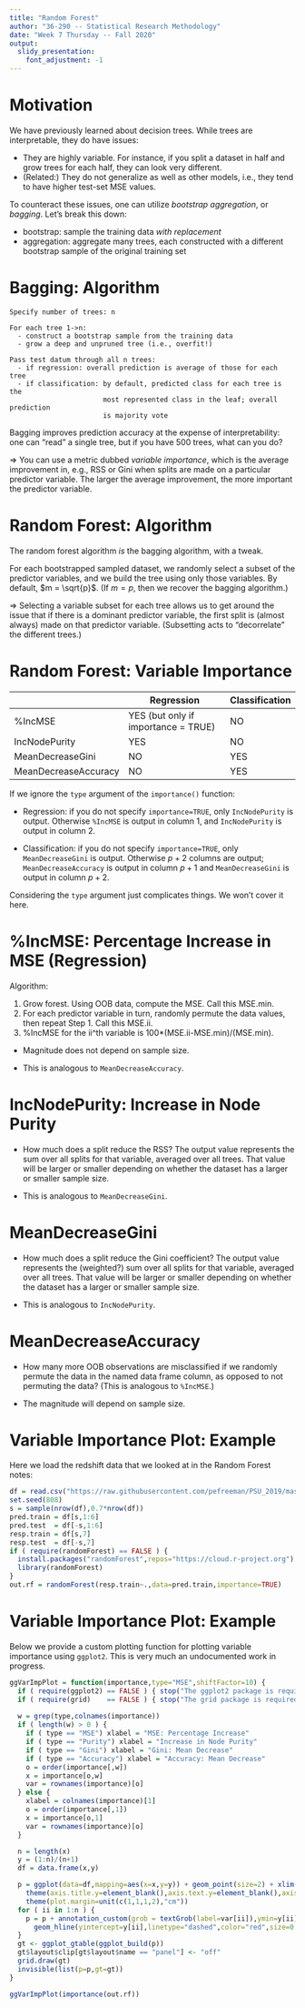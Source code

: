```yaml
---
title: "Random Forest"
author: "36-290 -- Statistical Research Methodology"
date: "Week 7 Thursday -- Fall 2020"
output: 
  slidy_presentation:
    font_adjustment: -1
---
```


Motivation
===

We have previously learned about decision trees. While trees are interpretable, they do have issues:

- They are highly variable. For instance, if you split a dataset in half and grow trees for each half, they can look very different.
- (Related:) They do not generalize as well as other models, i.e., they tend to have higher test-set MSE values.

To counteract these issues, one can utilize *bootstrap aggregation*, or *bagging*. Let's break this down:

- bootstrap: sample the training data *with replacement*
- aggregation: aggregate many trees, each constructed with a different bootstrap sample of the original training set

Bagging: Algorithm
===

```
Specify number of trees: n

For each tree 1->n:
  - construct a bootstrap sample from the training data
  - grow a deep and unpruned tree (i.e., overfit!)
  
Pass test datum through all n trees:
  - if regression: overall prediction is average of those for each tree
  - if classification: by default, predicted class for each tree is the
                       most represented class in the leaf; overall prediction
                       is majority vote
```

Bagging improves prediction accuracy at the expense of interpretability: one can "read" a single tree, but if you have 500 trees, what can you do? 

$\Rightarrow$ You can use a metric dubbed *variable importance*, which is the average improvement in, e.g., RSS or Gini when splits are made on a particular predictor variable. The larger the average improvement, the more important the predictor variable.

Random Forest: Algorithm
===

The random forest algorithm *is* the bagging algorithm, with a tweak.

For each bootstrapped sampled dataset, we randomly select a subset of the predictor variables, and we build the tree using only those variables. By default, $m = \sqrt{p}$. (If $m = p$, then we recover the bagging algorithm.)

$\Rightarrow$ Selecting a variable subset for each tree allows us to get around the issue that if there is a dominant predictor variable, the first split is (almost always) made on that predictor variable. (Subsetting acts to "decorrelate" the different trees.)

Random Forest: Variable Importance
===

| | Regression | Classification |
| --- | --- | ---|
| %IncMSE | YES (but only if importance = TRUE) | NO |
| IncNodePurity | YES | NO  |
| MeanDecreaseGini | NO | YES |
| MeanDecreaseAccuracy | NO | YES |


If we ignore the `type` argument of the `importance()` function:

- Regression: if you do not specify `importance=TRUE`, only `IncNodePurity` is output. Otherwise `%IncMSE` is output in column 1, and `IncNodePurity` is output in column 2.

- Classification: if you do not specify `importance=TRUE`, only `MeanDecreaseGini` is output. Otherwise $p+2$ columns are output; `MeanDecreaseAccuracy` is output in column $p+1$ and `MeanDecreaseGini` is output in column $p+2$.

Considering the `type` argument just complicates things. We won't cover it here.

%IncMSE: Percentage Increase in MSE (Regression)
===

Algorithm:

1. Grow forest. Using OOB data, compute the MSE. Call this MSE.min.
2. For each predictor variable in turn, randomly permute the data values, then repeat Step 1. Call this MSE.ii.
3. %IncMSE for the ii^th variable is 100*(MSE.ii-MSE.min)/(MSE.min).

- Magnitude does not depend on sample size.

- This is analogous to `MeanDecreaseAccuracy`.

IncNodePurity: Increase in Node Purity
===

- How much does a split reduce the RSS? The output value represents the sum over all splits for that variable, averaged over all trees. That value will be larger or smaller depending on whether the dataset has a larger or smaller sample size.

- This is analogous to `MeanDecreaseGini`.

MeanDecreaseGini
===

- How much does a split reduce the Gini coefficient? The output value represents the (weighted?) sum over all splits for that variable, averaged over all trees. That value will be larger or smaller depending on whether the dataset has a larger or smaller sample size.

- This is analogous to `IncNodePurity`.

MeanDecreaseAccuracy
===

- How many more OOB observations are misclassified if we randomly permute the data in the named data frame column, as opposed to not permuting the data? (This is analogous to `%IncMSE`.)

- The magnitude will depend on sample size.

Variable Importance Plot: Example
===

Here we load the redshift data that we looked at in the Random Forest notes:
```r
df = read.csv("https://raw.githubusercontent.com/pefreeman/PSU_2019/master/PhotoZ.csv")
set.seed(808)
s = sample(nrow(df),0.7*nrow(df))
pred.train = df[s,1:6]
pred.test  = df[-s,1:6]
resp.train = df[s,7]
resp.test  = df[-s,7]
if ( require(randomForest) == FALSE ) {
  install.packages("randomForest",repos="https://cloud.r-project.org")
  library(randomForest)
}
out.rf = randomForest(resp.train~.,data=pred.train,importance=TRUE)
```

Variable Importance Plot: Example
===

Below we provide a custom plotting function for plotting variable importance using `ggplot2`. This is very much an undocumented work in progress.
```r
ggVarImpPlot = function(importance,type="MSE",shiftFactor=10) {
  if ( require(ggplot2) == FALSE ) { stop("The ggplot2 package is required to execute this function.")}
  if ( require(grid)    == FALSE ) { stop("The grid package is required to execute this function.")}
  
  w = grep(type,colnames(importance))
  if ( length(w) > 0 ) {
    if ( type == "MSE") xlabel = "MSE: Percentage Increase"
    if ( type == "Purity") xlabel = "Increase in Node Purity"
    if ( type == "Gini") xlabel = "Gini: Mean Decrease"
    if ( type == "Accuracy") xlabel = "Accuracy: Mean Decrease"
    o = order(importance[,w])
    x = importance[o,w]
    var = rownames(importance)[o]
  } else {
    xlabel = colnames(importance)[1]
    o = order(importance[,1])
    x = importance[o,1]
    var = rownames(importance)[o]
  }

  n = length(x)
  y = (1:n)/(n+1)
  df = data.frame(x,y)

  p = ggplot(data=df,mapping=aes(x=x,y=y)) + geom_point(size=2) + xlim(0,max(x)) + ylim(0,1) + xlab(xlabel) + 
    theme(axis.title.y=element_blank(),axis.text.y=element_blank(),axis.ticks.y=element_blank()) +
    theme(plot.margin=unit(c(1,1,1,2),"cm"))
  for ( ii in 1:n ) {
    p = p + annotation_custom(grob = textGrob(label=var[ii]),ymin=y[ii],ymax=y[ii],xmin=-max(x)/shiftFactor,xmax=-max(x)/shiftFactor) +
      geom_hline(yintercept=y[ii],linetype="dashed",color="red",size=0.3)
  }
  gt <- ggplot_gtable(ggplot_build(p))
  gt$layout$clip[gt$layout$name == "panel"] <- "off"
  grid.draw(gt)
  invisible(list(p=p,gt=gt))
}

ggVarImpPlot(importance(out.rf))
```


